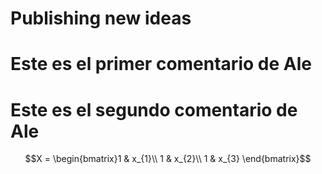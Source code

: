 # Publishing new ideas
# Este es el primer comentario de Ale
# Este es el segundo comentario de Ale

$$X = \begin{bmatrix}1 & x_{1}\\
1 & x_{2}\\
1 & x_{3}
\end{bmatrix}$$